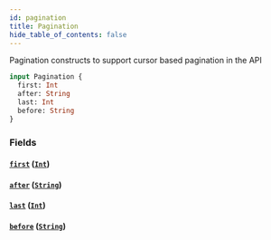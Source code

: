 ```yaml
---
id: pagination
title: Pagination
hide_table_of_contents: false
---
```



Pagination constructs to support cursor based pagination in the API

```graphql
input Pagination {
  first: Int
  after: String
  last: Int
  before: String
}
```


### Fields

#### [`first`](#) ([`Int`](/docs/testnet/graphql/scalars/int))




#### [`after`](#) ([`String`](/docs/testnet/graphql/scalars/string))




#### [`last`](#) ([`Int`](/docs/testnet/graphql/scalars/int))




#### [`before`](#) ([`String`](/docs/testnet/graphql/scalars/string))







